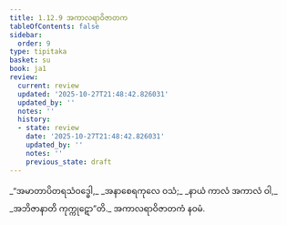 ```yaml
---
title: 1.12.9 အကာလရာဝိဇာတက
tableOfContents: false
sidebar:
  order: 9
type: tipitaka
basket: su
book: ja1
review:
  current: review
  updated: '2025-10-27T21:48:42.826031'
  updated_by: ''
  notes: ''
  history:
  - state: review
    date: '2025-10-27T21:48:42.826031'
    updated_by: ''
    notes: ''
    previous_state: draft
---
```



<ReviewStatus review={frontmatter.review} showDetails={true} />

<HypothesisAnnotation frontmatter={frontmatter} />

<DynamicBreadcrumb />

<Division number="119" book="ja1" e="ch" v="22" p="28">

<Paragraph number="263" type="verses" book="ja1">
_“အမာတာပိတရသံဝဒ္ဓေါ,_  
_အနာစေရကုလေ ဝသံ;_  
_နာယံ ကာလံ အကာလံ ဝါ,_  
_အဘိဇာနာတိ ကုက္ကုဋော”တိ._  


</Paragraph>
</Division>

<Paragraph number="264" type="center" book="ja1">
အကာလရာဝိဇာတကံ နဝမံ.
</Paragraph>